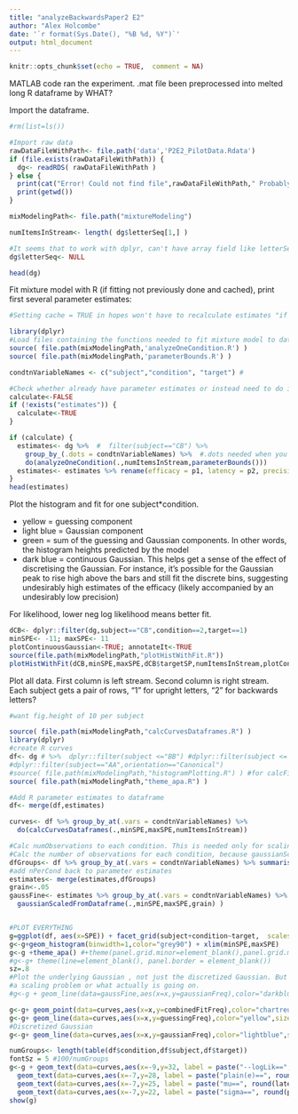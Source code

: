 ```yaml
---
title: "analyzeBackwardsPaper2 E2"
author: "Alex Holcombe"
date: '`r format(Sys.Date(), "%B %d, %Y")`'
output: html_document
---
```


```r
knitr::opts_chunk$set(echo = TRUE,  comment = NA)
```

MATLAB code ran the experiment.
.mat file been preprocessed into melted long R dataframe by WHAT?

Import the dataframe.

```r
#rm(list=ls())

#Import raw data
rawDataFileWithPath<- file.path('data','P2E2_PilotData.Rdata') 
if (file.exists(rawDataFileWithPath)) {
  dg<- readRDS( rawDataFileWithPath ) 
} else {
  print(cat("Error! Could not find file",rawDataFileWithPath," Probably your working directory is bad:"))
  print(getwd())
}

mixModelingPath<- file.path("mixtureModeling")

numItemsInStream<- length( dg$letterSeq[1,] )  

#It seems that to work with dplyr, can't have array field like letterSeq (letterSeq indicates what each item in the stream of each trial was)
dg$letterSeq<- NULL

head(dg)
```


Fit mixture model with R (if fitting not previously done and cached), print first several parameter estimates: 
```r
#Setting cache = TRUE in hopes won't have to recalculate estimates "if cached results exist and this code chunk has not been changed since last run" 

library(dplyr)
#Load files containing the functions needed to fit mixture model to data
source( file.path(mixModelingPath,'analyzeOneCondition.R') )
source( file.path(mixModelingPath,'parameterBounds.R') )

condtnVariableNames <- c("subject","condition", "target") # 

#Check whether already have parameter estimates or instead need to do it
calculate<-FALSE
if (!exists("estimates")) { 
  calculate<-TRUE 
}

if (calculate) {
  estimates<- dg %>%  #  filter(subject=="CB") %>%
    group_by_(.dots = condtnVariableNames) %>%  #.dots needed when you have a variable containing multiple factor names
    do(analyzeOneCondition(.,numItemsInStream,parameterBounds()))
  estimates<- estimates %>% rename(efficacy = p1, latency = p2, precision = p3)
}
head(estimates)
```

Plot the histogram and fit for one subject*condition.

* yellow = guessing component 
* light blue = Gaussian component
* green = sum of the guessing and Gaussian components. In other words, the histogram heights predicted by the model
* dark blue = continuous Gaussian. This helps get a sense of the effect of discretising the Gaussian. For instance, it's possible  for the Gaussian peak to rise high above the bars and still fit the discrete bins, suggesting  undesirably high estimates of the efficacy (likely accompanied by an undesirably low precision)

For likelihood, lower neg log likelihood means better fit.


```r

dCB<- dplyr::filter(dg,subject=="CB",condition==2,target==1)  
minSPE<- -11; maxSPE<- 11
plotContinuousGaussian<-TRUE; annotateIt<-TRUE
source(file.path(mixModelingPath,"plotHistWithFit.R"))
plotHistWithFit(dCB,minSPE,maxSPE,dCB$targetSP,numItemsInStream,plotContinuousGaussian,annotateIt)
```


Plot all data. First column is left stream. Second column is right stream. Each subject gets a pair of rows, "1" for upright letters, "2" for backwards letters?

```r
#want fig.height of 10 per subject

source( file.path(mixModelingPath,"calcCurvesDataframes.R") )
library(dplyr)
#create R curves
df<- dg # %>%  dplyr::filter(subject <="BB") #dplyr::filter(subject <= "BD" & subject >="AP")
#dplyr::filter(subject=="AA",orientation=="Canonical")
#source( file.path(mixModelingPath,"histogramPlotting.R") ) #for calcFitDataframes
source( file.path(mixModelingPath,"theme_apa.R") )

#Add R parameter estimates to dataframe
df<- merge(df,estimates) 

curves<- df %>% group_by_at(.vars = condtnVariableNames) %>% 
  do(calcCurvesDataframes(.,minSPE,maxSPE,numItemsInStream))

#Calc numObservations to each condition. This is needed only for scaling the fine-grained Gaussian
#Calc the number of observations for each condition, because gaussianScaledforData needs to know.
dfGroups<- df %>% group_by_at(.vars = condtnVariableNames) %>% summarise(nPerCond = n())
#add nPerCond back to parameter estimates
estimates<- merge(estimates,dfGroups)
grain<-.05
gaussFine<- estimates %>% group_by_at(.vars = condtnVariableNames) %>% do(
  gaussianScaledFromDataframe(.,minSPE,maxSPE,grain) )


#PLOT EVERYTHING
g=ggplot(df, aes(x=SPE)) + facet_grid(subject+condition~target,  scales="free_y")
g<-g+geom_histogram(binwidth=1,color="grey90") + xlim(minSPE,maxSPE)
g<-g +theme_apa() #+theme(panel.grid.minor=element_blank(),panel.grid.major=element_blank())# hide all gridlines.
#g<-g+ theme(line=element_blank(), panel.border = element_blank())
sz=.8
#Plot the underlying Gaussian , not just the discretized Gaussian. But it's way too tall. I don't know if this is 
#a scaling problem or what actually is going on.
#g<-g + geom_line(data=gaussFine,aes(x=x,y=gaussianFreq),color="darkblue",size=1.2)

g<-g+ geom_point(data=curves,aes(x=x,y=combinedFitFreq),color="chartreuse3",size=sz*2.5)
g<-g+ geom_line(data=curves,aes(x=x,y=guessingFreq),color="yellow",size=sz)
#Discretized Gaussian
g<-g+ geom_line(data=curves,aes(x=x,y=gaussianFreq),color="lightblue",size=sz)

numGroups<- length(table(df$condition,df$subject,df$target))
fontSz = 5 #100/numGroups
g<-g + geom_text(data=curves,aes(x=-9,y=32, label = paste("--logLik==", round(val,1), sep = "")),  parse = TRUE,size=fontSz) +
  geom_text(data=curves,aes(x=-7,y=28, label = paste("plain(e)==", round(efficacy,2), sep = "")),  parse = TRUE,size=fontSz) +
  geom_text(data=curves,aes(x=-7,y=25, label = paste("mu==", round(latency,2), sep = "")),  parse = TRUE,size=fontSz)+
  geom_text(data=curves,aes(x=-7,y=22, label = paste("sigma==", round(precision,2), sep = "")),  parse = TRUE,size=fontSz)
show(g)
```

